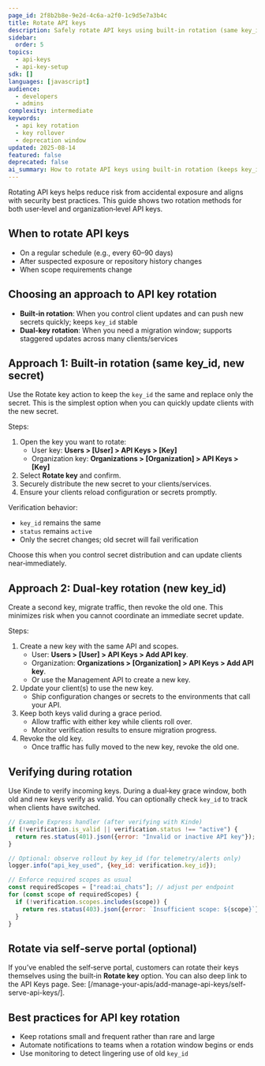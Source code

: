 ```yaml
---
page_id: 2f8b2b8e-9e2d-4c6a-a2f0-1c9d5e7a3b4c
title: Rotate API keys
description: Safely rotate API keys using built-in rotation (same key_id, new secret) or a dual-key rollout with zero downtime.
sidebar:
  order: 5
topics:
  - api-keys
  - api-key-setup
sdk: []
languages: [javascript]
audience:
  - developers
  - admins
complexity: intermediate
keywords:
  - api key rotation
  - key rollover
  - deprecation window
updated: 2025-08-14
featured: false
deprecated: false
ai_summary: How to rotate API keys using built-in rotation (keeps key_id, replaces secret) or a dual-key rollout, with verification checks and migration steps.
---
```


Rotating API keys helps reduce risk from accidental exposure and aligns with security best practices. This guide shows two rotation methods for both user‑level and organization‑level API keys.

## When to rotate API keys

- On a regular schedule (e.g., every 60–90 days)
- After suspected exposure or repository history changes
- When scope requirements change

## Choosing an approach to API key rotation

- **Built‑in rotation**: When you control client updates and can push new secrets quickly; keeps `key_id` stable
- **Dual‑key rotation**: When you need a migration window; supports staggered updates across many clients/services

## Approach 1: Built‑in rotation (same key_id, new secret)

Use the Rotate key action to keep the `key_id` the same and replace only the secret. This is the simplest option when you can quickly update clients with the new secret.

Steps:

1. Open the key you want to rotate:
   - User key: **Users > [User] > API Keys > [Key]**
   - Organization key: **Organizations > [Organization] > API Keys > [Key]**
2. Select **Rotate key** and confirm.
3. Securely distribute the new secret to your clients/services.
4. Ensure your clients reload configuration or secrets promptly.

Verification behavior:

- `key_id` remains the same
- `status` remains `active`
- Only the secret changes; old secret will fail verification

Choose this when you control secret distribution and can update clients near‑immediately.

## Approach 2: Dual‑key rotation (new key_id)

Create a second key, migrate traffic, then revoke the old one. This minimizes risk when you cannot coordinate an immediate secret update.

Steps:

1. Create a new key with the same API and scopes.
   - User: **Users > [User] > API Keys > Add API key**.
   - Organization: **Organizations > [Organization] > API Keys > Add API key**.
   - Or use the Management API to create a new key.
2. Update your client(s) to use the new key.
   - Ship configuration changes or secrets to the environments that call your API.
3. Keep both keys valid during a grace period.
   - Allow traffic with either key while clients roll over.
   - Monitor verification results to ensure migration progress.
4. Revoke the old key.
   - Once traffic has fully moved to the new key, revoke the old one.

## Verifying during rotation

Use Kinde to verify incoming keys. During a dual‑key grace window, both old and new keys verify as valid. You can optionally check `key_id` to track when clients have switched.

```javascript
// Example Express handler (after verifying with Kinde)
if (!verification.is_valid || verification.status !== "active") {
  return res.status(401).json({error: "Invalid or inactive API key"});
}

// Optional: observe rollout by key_id (for telemetry/alerts only)
logger.info("api_key_used", {key_id: verification.key_id});

// Enforce required scopes as usual
const requiredScopes = ["read:ai_chats"]; // adjust per endpoint
for (const scope of requiredScopes) {
  if (!verification.scopes.includes(scope)) {
    return res.status(403).json({error: `Insufficient scope: ${scope}`});
  }
}
```

## Rotate via self‑serve portal (optional)

If you’ve enabled the self‑serve portal, customers can rotate their keys themselves using the built‑in **Rotate key** option. You can also deep link to the API Keys page. See: [/manage-your-apis/add-manage-api-keys/self-serve-api-keys/].

## Best practices for API key rotation

- Keep rotations small and frequent rather than rare and large
- Automate notifications to teams when a rotation window begins or ends
- Use monitoring to detect lingering use of old `key_id`
